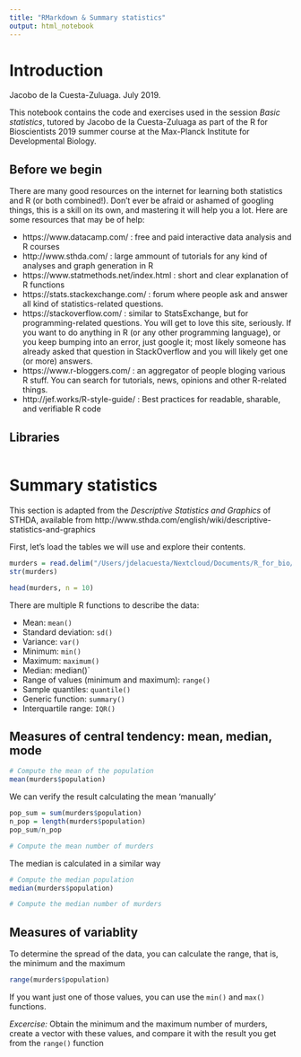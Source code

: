 ```yaml
---
title: "RMarkdown & Summary statistics"
output: html_notebook
---
```


# Introduction
Jacobo de la Cuesta-Zuluaga. July 2019.

This notebook contains the code and exercises used in the session *Basic statistics*, tutored by Jacobo de la Cuesta-Zuluaga as part of the R for Bioscientists 2019 summer course at the Max-Planck Institute for Developmental Biology.

## Before we begin

There are many good resources on the internet for learning both statistics and R (or both combined!). Don't ever be afraid or ashamed of googling things, this is a skill on its own, and mastering it will help you a lot. Here are some resources that may be of help:

  * https://www.datacamp.com/ : free and paid interactive data analysis and R courses
  * http://www.sthda.com/ : large ammount of tutorials for any kind of analyses and graph generation in R
  * https://www.statmethods.net/index.html : short and clear explanation of R functions
  * https://stats.stackexchange.com/ : forum where people ask and answer all kind of statistics-related questions.
  * https://stackoverflow.com/ : similar to StatsExchange, but for programming-related questions. You will get to love this site, seriously. If you want to do anything in R (or any other programming language), or you keep bumping into an error, just google it; most likely someone has already asked that question in StackOverflow and you will likely get one (or more) answers.
* https://www.r-bloggers.com/ : an aggregator of people bloging various R stuff. You can search for tutorials, news, opinions and other R-related things.
* http://jef.works/R-style-guide/ : Best practices for readable, sharable, and verifiable R code

## Libraries
```r

```

# Summary statistics
This section is adapted from the *Descriptive Statistics and Graphics* of STHDA, available from http://www.sthda.com/english/wiki/descriptive-statistics-and-graphics

First, let's load the tables we will use and explore their contents.
```r
murders = read.delim("/Users/jdelacuesta/Nextcloud/Documents/R_for_bio/2019_Data_Wrangling/Data/murders.tsv")
str(murders)
```

```r
head(murders, n = 10)
```

There are multiple R functions to describe the data:

* Mean:  `mean()`
* Standard deviation:  `sd()`
* Variance:  `var()`
* Minimum:   `min()`
* Maximum:   `maximum()`
* Median:  median()`
* Range of values (minimum and maximum):   `range()`
* Sample quantiles:  `quantile()`
* Generic function:  `summary()`
* Interquartile range:   `IQR()`

## Measures of central tendency: mean, median, mode
```r
# Compute the mean of the population
mean(murders$population)
```

We can verify the result calculating the mean 'manually'
```r
pop_sum = sum(murders$population)
n_pop = length(murders$population)
pop_sum/n_pop
```

```r
# Compute the mean number of murders

```

The median is calculated in a similar way
```r
# Compute the median population
median(murders$population)
```

```r
# Compute the median number of murders

```

## Measures of variablity

To determine the spread of the data, you can calculate the range, that is, the minimum and the maximum
```r
range(murders$population)
```

If you want just one of those values, you can use the `min()` and `max()` functions. 

*Excercise:* Obtain the minimum and the maximum number of murders, create a vector with these values, and compare it with the result you get from the `range()` function
```r

```
